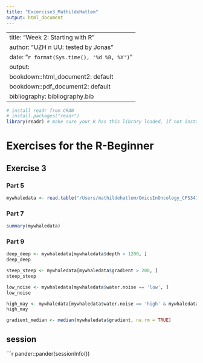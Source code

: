 ```yaml
---
title: "Excercise3_MathildeHatlem"
output: html_document
---
```


---
title: "Week 2: Starting with R"
author: "UZH n UU: tested by Jonas"
date: "`r format(Sys.time(), '%d %B, %Y')`"
output:
  bookdown::html_document2: default
  bookdown::pdf_document2: default
bibliography: bibliography.bib
---

```r
# install readr from CRAN
# install.packages("readr")
library(readr) # make sure your R has this library loaded, if not install it (see line above)
```

# Exercises for the R-Beginner

## Exercise 3
### Part 5
```r
mywhaledata <- read.table("/Users/mathildehatlem/OmicsInOncology_CPS341nBio435_FS25/week2/data4exercises/mywhaledata.tsv", header = TRUE, sep = "\t", stringsAsFactors = TRUE)
```
### Part 7
```r
summary(mywhaledata)
```
### Part 9
```r
deep_deep <- mywhaledata[mywhaledata$depth > 1200, ]
deep_deep

steep_steep <- mywhaledata[mywhaledata$gradient > 200, ]
steep_steep

low_noise <- mywhaledata[mywhaledata$water.noise == 'low', ]
low_noise

high_may <- mywhaledata[mywhaledata$water.noise == 'high' & mywhaledata$month == 'may', ]
high_may

gradient_median <- median(mywhaledata$gradient, na.rm = TRUE)
```




## session
```r
pander::pander(sessionInfo())
